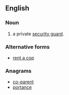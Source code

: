 ==English==

===Noun===
{{en-noun}}
# {{context|colloquial|derogatory}} a private [[security guard]].
===Alternative forms===
* [[rent a cop]]

===Anagrams===
* [[co-parent#English|co-parent]]
* [[portance#English|portance]]